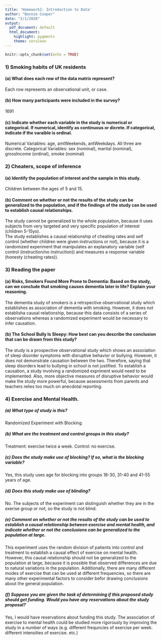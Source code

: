 ```yaml
---
title: 'Homework1: Introduction to Data'
author: "Bonnie Cooper"
date: "2/1/2020"
output:
  pdf_document: default
  html_document:
    highlight: pygments
    theme: cerulean
---
```


```r
knitr::opts_chunk$set(echo = TRUE)
```

### 1) Smoking habits of UK residents

#### (a) What does each row of the data matrix represent?
Each row represents an observational unit, or case.

#### (b) How many participants were included in the survey?
1691

#### (c) Indicate whether each variable in the study is numerical or categorical. If numerical, identify as continuous or dicrete. If categorical, indicate if the varaible is ordinal.
Numerical Variables: age, amtWeekends, antWeekdays. All three are discrete.
Categorical Variables: sex (nominal), marital (nominal), grossIncome (ordinal), smoke (nominal)
  

 
### 2) Cheaters, scope of inference

#### (a) Identify the population of interest and the sample in this study.
Children between the ages of 5 and 15.  

#### (b) Comment on whether or not the results of the study can be generalized to the population, and if the findings of the study can be used to establish causal relationships.
The study cannot be generalized to the whole population, because it uses subjects from very targeted and very specific population of interest (children 5-15yo).  
The study establishes a causal relationship of cheating rates and self control (whether children were given instructions or not), because it is a randomized experiment that manipulates an explanatory variable (self control (instruction/no instruction)) and measures a response variable (honesty (cheating rates)).



### 3) Reading the paper

#### (a) Risks, Smokers Found More Prone to Dementia: Based on the study, can we conclude that smoking causes dementia later in life? Explain your reasoning.
The dementia study of smokers is a retrspective observational study which establishes as association of dementia with smoking. However, it does not establisha causal relationship, because this data consists of a series of observations whereas a randomized experiment would be necessary to infer causation.

#### (b) The School Bully Is Sleepy: How best can you describe the conclusion that can be drawn from this study?
The study is a prospective observational study which shows an association of sleep disorder symptoms with disruptive behavior or bullying. However, it does not demonstrate causation between the two. Therefore, saying that sleep disorders lead to bullying in school is not justified. To establish a causation, a study involving a randomized expriment would need to be implemented. Also, more objective measures of disruptive behavior would make the study more powerful, because assessments from parents and teachers relies too much on anecdotal reporting.



### 4) Exercise and Mental Health.

##### (a) What type of study is this?
Randomized Experiment with Blocking.  

##### (b) What are the treatment and control groups in this study?
Treatment: exercise twice a week.
Control: no exercise.  

##### (c) Does the study make use of blocking? If so, what is the blocking variable?  
Yes, this study uses age for blocking into groups 18-30, 31-40 and 41-55 years of age.  

##### (d) Does this study make use of blinding?
No. The subjects of the experiment can distinguish whether they are in the exerise group or not, so the study is not blind.

##### (e) Comment on whether or not the results of the study can be used to establish a causal relationship between exercise and mental health, and indicate whether or not the conclusions can be generalized to the population at large.
This experiment uses the random division of patients into control and treatment to establish a causal effect of exercise on mental health. However, this causal relationship should not be generalized to the population at large, because it is possible that observed differences are due to natural variations in the population. Additionally, there are many different modes of exercise that can be used at different frequencies, so there are many other experimental factors to consider befor drawing conclusions about the general population.

##### (f) Suppose you are given the task of determining if this proposed study should get funding. Would you have any reservations about the study proposal?
Yes, I would have reservations about funding this study. The association of exercise to mental health could be studied more rigorously by improving the study in a number of ways (e.g. different frequncies of exercise per week. different intensities of exercise. etc.)